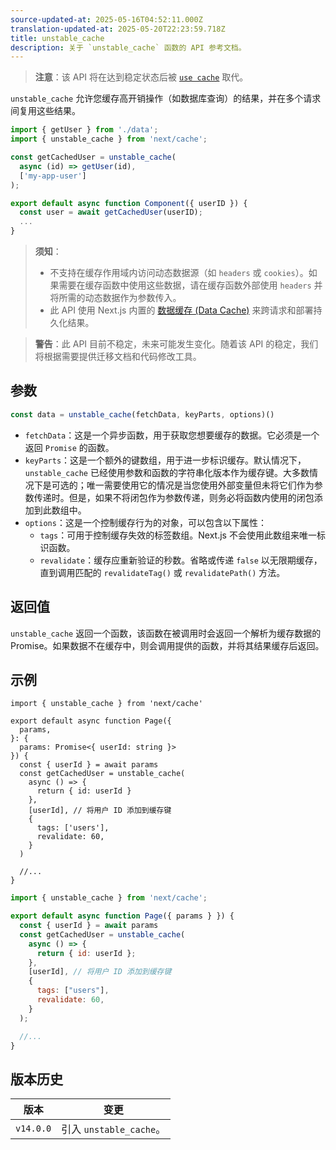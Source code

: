 ```yaml
---
source-updated-at: 2025-05-16T04:52:11.000Z
translation-updated-at: 2025-05-20T22:23:59.718Z
title: unstable_cache
description: 关于 `unstable_cache` 函数的 API 参考文档。
---
```


> **注意**：该 API 将在达到稳定状态后被 [`use cache`](/docs/app/api-reference/directives/use-cache) 取代。

`unstable_cache` 允许您缓存高开销操作（如数据库查询）的结果，并在多个请求间复用这些结果。

```jsx
import { getUser } from './data';
import { unstable_cache } from 'next/cache';

const getCachedUser = unstable_cache(
  async (id) => getUser(id),
  ['my-app-user']
);

export default async function Component({ userID }) {
  const user = await getCachedUser(userID);
  ...
}
```

> **须知**：
>
> - 不支持在缓存作用域内访问动态数据源（如 `headers` 或 `cookies`）。如果需要在缓存函数中使用这些数据，请在缓存函数外部使用 `headers` 并将所需的动态数据作为参数传入。
> - 此 API 使用 Next.js 内置的 [数据缓存 (Data Cache)](/docs/app/deep-dive/caching#data-cache) 来跨请求和部署持久化结果。

> **警告**：此 API 目前不稳定，未来可能发生变化。随着该 API 的稳定，我们将根据需要提供迁移文档和代码修改工具。

## 参数

```jsx
const data = unstable_cache(fetchData, keyParts, options)()
```

- `fetchData`：这是一个异步函数，用于获取您想要缓存的数据。它必须是一个返回 `Promise` 的函数。
- `keyParts`：这是一个额外的键数组，用于进一步标识缓存。默认情况下，`unstable_cache` 已经使用参数和函数的字符串化版本作为缓存键。大多数情况下是可选的；唯一需要使用它的情况是当您使用外部变量但未将它们作为参数传递时。但是，如果不将闭包作为参数传递，则务必将函数内使用的闭包添加到此数组中。
- `options`：这是一个控制缓存行为的对象，可以包含以下属性：
  - `tags`：可用于控制缓存失效的标签数组。Next.js 不会使用此数组来唯一标识函数。
  - `revalidate`：缓存应重新验证的秒数。省略或传递 `false` 以无限期缓存，直到调用匹配的 `revalidateTag()` 或 `revalidatePath()` 方法。

## 返回值

`unstable_cache` 返回一个函数，该函数在被调用时会返回一个解析为缓存数据的 Promise。如果数据不在缓存中，则会调用提供的函数，并将其结果缓存后返回。

## 示例

```tsx filename="app/page.tsx" switcher
import { unstable_cache } from 'next/cache'

export default async function Page({
  params,
}: {
  params: Promise<{ userId: string }>
}) {
  const { userId } = await params
  const getCachedUser = unstable_cache(
    async () => {
      return { id: userId }
    },
    [userId], // 将用户 ID 添加到缓存键
    {
      tags: ['users'],
      revalidate: 60,
    }
  )

  //...
}
```

```jsx filename="app/page.jsx" switcher
import { unstable_cache } from 'next/cache';

export default async function Page({ params } }) {
  const { userId } = await params
  const getCachedUser = unstable_cache(
    async () => {
      return { id: userId };
    },
    [userId], // 将用户 ID 添加到缓存键
    {
      tags: ["users"],
      revalidate: 60,
    }
  );

  //...
}
```

## 版本历史

| 版本       | 变更                       |
| ---------- | -------------------------- |
| `v14.0.0` | 引入 `unstable_cache`。    |
